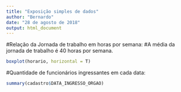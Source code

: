 ```yaml
---
title: "Exposição simples de dados"
author: "Bernardo"
date: "28 de agosto de 2018"
output: html_document
---
```


#Relação da Jornada de trabalho em horas por semana:
#A média da jornada de trabalho é 40 horas por semana.
```r
boxplot(horario, horizontal = T)

```



#Quantidade de funcionários ingressantes em cada data:
```r
summary(cadastro$DATA_INGRESSO_ORGAO)
```




